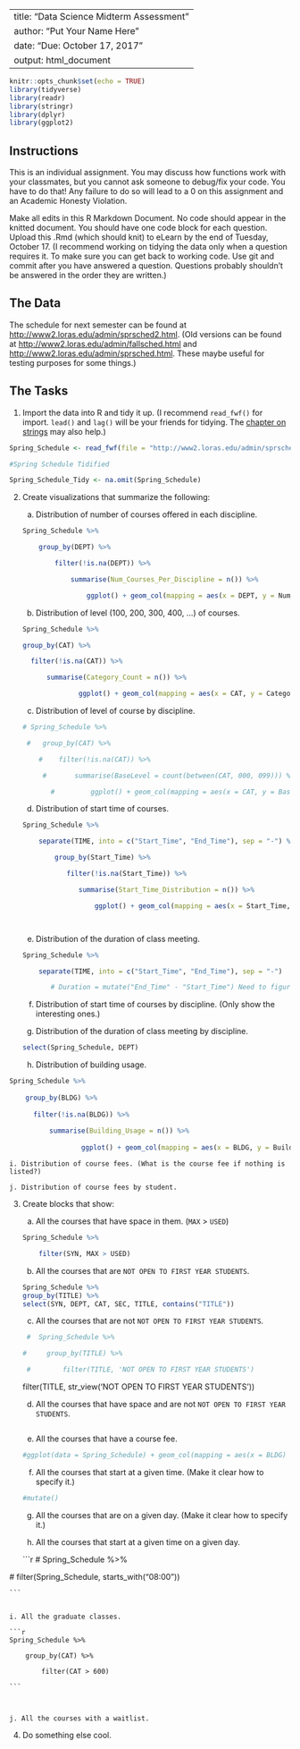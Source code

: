 
---
title: "Data Science Midterm Assessment"
author: "Put Your Name Here"
date: "Due: October 17, 2017"
output: html_document
---

```r
knitr::opts_chunk$set(echo = TRUE)
library(tidyverse)
library(readr)
library(stringr)
library(dplyr)
library(ggplot2)
```

## Instructions

This is an individual assignment.  You may discuss how functions work with your classmates, but you cannot ask someone to debug/fix your code.  You have to do that!  Any failure to do so will lead to a 0 on this assignment and an Academic Honesty Violation.

Make all edits in this R Markdown Document.  No code should appear in the knitted document.  You should have one code block for each question.  Upload this .Rmd (which should knit) to eLearn by the end of Tuesday, October 17.  (I recommend working on tidying the data only when a question requires it.  To make sure you can get back to working code.  Use git and commit after you have answered a question.  Questions probably shouldn't be answered in the order they are written.)

## The Data

The schedule for next semester can be found at <http://www2.loras.edu/admin/sprsched2.html>. (Old versions can be found at <http://www2.loras.edu/admin/fallsched.html> and <http://www2.loras.edu/admin/sprsched.html>.  These maybe useful for testing purposes for some things.)

## The Tasks
1. Import the data into R and tidy it up.  (I recommend `read_fwf()` for import.  `lead()` and `lag()` will be your friends for tidying.  The [chapter on strings](http://r4ds.had.co.nz/strings.html) may also help.)

```r
Spring_Schedule <- read_fwf(file = "http://www2.loras.edu/admin/sprsched2.html", fwf_widths(c(3,5,6,7,5,4,5,36,10,16,8,6,6,30), c("MAX", "USED", "WTLST", "SYN", "DEPT", "CAT", "SEC", "TITLE", "CRED", "TIME", "DAY", "BLDG", "ROOM", "INSTRUCTOR(S)")), skip = 5)

#Spring Schedule Tidified

Spring_Schedule_Tidy <- na.omit(Spring_Schedule)
```


2. Create visualizations that summarize the following:

    a. Distribution of number of courses offered in each discipline.
    
    ```r
    Spring_Schedule %>%
      
        group_by(DEPT) %>%
      
            filter(!is.na(DEPT)) %>%
      
                summarise(Num_Courses_Per_Discipline = n()) %>%
      
                    ggplot() + geom_col(mapping = aes(x = DEPT, y = Num_Courses_Per_Discipline)) + coord_flip()
    ```

    b. Distribution of level (100, 200, 300, 400, ...) of courses.
    
    ```r
Spring_Schedule %>%
  
    group_by(CAT) %>%
  
      filter(!is.na(CAT)) %>%
  
          summarise(Category_Count = n()) %>%
  
                  ggplot() + geom_col(mapping = aes(x = CAT, y = Category_Count)) + coord_flip()
``` 

    c. Distribution of level of course by discipline.
    
    ```r
   # Spring_Schedule %>%
      
     #   group_by(CAT) %>%
      
        #    filter(!is.na(CAT)) %>%
      
         #       summarise(BaseLevel = count(between(CAT, 000, 099))) %>%
      
           #         ggplot() + geom_col(mapping = aes(x = CAT, y = BaseLevel)) + coord_flip()
    ```

    d. Distribution of start time of courses.
    
    ```r
    
    Spring_Schedule %>%
      
        separate(TIME, into = c("Start_Time", "End_Time"), sep = "-") %>%
      
            group_by(Start_Time) %>%
    
               filter(!is.na(Start_Time)) %>%
        
                  summarise(Start_Time_Distribution = n()) %>% 
    
                      ggplot() + geom_col(mapping = aes(x = Start_Time, y = Start_Time_Distribution)) + coord_flip()
      
                
         
      
    ```

    e. Distribution of the duration of class meeting.
    
    ```r
    Spring_Schedule %>%
      
        separate(TIME, into = c("Start_Time", "End_Time"), sep = "-")
      
           # Duration = mutate("End_Time" - "Start_Time") Need to figure out how to convert chr time to numeric time

    ```

    f. Distribution of start time of courses by discipline. (Only show the interesting ones.)

    g. Distribution of the duration of class meeting by discipline.
    
    
    ```r
    select(Spring_Schedule, DEPT)
    ```

    h. Distribution of building usage.
    
```r
Spring_Schedule %>%
  
    group_by(BLDG) %>%
  
      filter(!is.na(BLDG)) %>%
  
          summarise(Building_Usage = n()) %>%
  
                  ggplot() + geom_col(mapping = aes(x = BLDG, y = Building_Usage))
``` 
    
  
    i. Distribution of course fees. (What is the course fee if nothing is listed?)
  
    j. Distribution of course fees by student.
  
3. Create blocks that show:

    a. All the courses that have space in them. (`MAX` > `USED`)
    
    ```r
    Spring_Schedule %>%
      
        filter(SYN, MAX > USED)
    ```
    
    b. All the courses that are `NOT OPEN TO FIRST YEAR STUDENTS`.
    
    ```r
    Spring_Schedule %>%
    group_by(TITLE) %>%
    select(SYN, DEPT, CAT, SEC, TITLE, contains("TITLE"))
    ```
    
    
  
    c. All the courses that are not `NOT OPEN TO FIRST YEAR STUDENTS`.
    
    ```r
  #  Spring_Schedule %>%
      
   #     group_by(TITLE) %>%
      
     #        filter(TITLE, 'NOT OPEN TO FIRST YEAR STUDENTS')
      
       
    ```
     filter(TITLE, str_view('NOT OPEN TO FIRST YEAR STUDENTS'))
  
    d. All the courses that have space and are not `NOT OPEN TO FIRST YEAR STUDENTS`.
    
    ```r
    
    
    
    ```
  
    e. All the courses that have a course fee.
    
    ```r
    #ggplot(data = Spring_Schedule) + geom_col(mapping = aes(x = BLDG)
    ```
    
  
    f. All the courses that start at a given time. (Make it clear how to specify it.)
    ```r
    #mutate()
    ```
  
    g. All the courses that are on a given day. (Make it clear how to specify it.)
  
    h. All the courses that start at a given time on a given day.
    
    ```r
    
    
#    Spring_Schedule %>%
      
  #          filter(Spring_Schedule, starts_with("08:00"))
      
    ```
    
  
    i. All the graduate classes.
    
    ```r
    
    
    Spring_Schedule %>%
      
        group_by(CAT) %>%
      
            filter(CAT > 600)
      
    ```
    
    
    
    j. All the courses with a waitlist.
  
4. Do something else cool.
